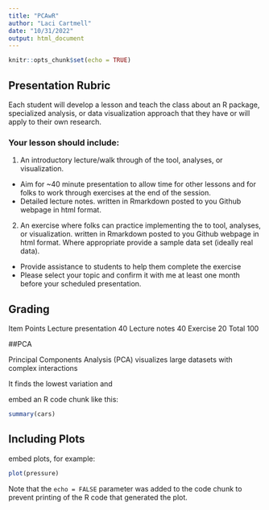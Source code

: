 ```yaml
---
title: "PCAwR"
author: "Laci Cartmell"
date: "10/31/2022"
output: html_document
---
```


```r
knitr::opts_chunk$set(echo = TRUE)
```
## Presentation Rubric
Each student will develop a lesson and teach the class about an R package, specialized analysis, or data visualization approach that they have or will apply to their own research.

### Your lesson should include: 

1. An introductory lecture/walk through of the tool, analyses, or visualization.
- Aim for ~40 minute presentation to allow time for other lessons and for folks to work through exercises at the end of the session.
- Detailed lecture notes.
written in Rmarkdown
posted to you Github webpage in html format.
2. An exercise where folks can practice implementing the to tool, analyses, or visualization.
written in Rmarkdown
posted to you Github webpage in html format.
Where appropriate provide a sample data set (ideally real data).
- Provide assistance to students to help them complete the exercise
- Please select your topic and confirm it with me at least one month before your scheduled presentation.

##  Grading
  Item	Points
  Lecture presentation	40
  Lecture notes	40
  Exercise	20
  Total	100

##PCA 

Principal Components Analysis (PCA) visualizes large datasets with complex interactions

It finds the lowest variation and 

 embed an R code chunk like this:

```r
summary(cars)
```

## Including Plots
embed plots, for example:

```r
plot(pressure)
```

Note that the `echo = FALSE` parameter was added to the code chunk to prevent printing of the R code that generated the plot.
